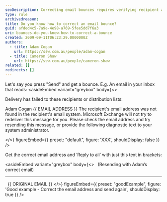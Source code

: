 ```yaml
---
seoDescription: Correcting email bounces requires verifying recipient addresses and resending messages with accurate information to ensure successful delivery.
type: rule
archivedreason:
title: Do you know how to correct an email bounce?
guid: afded4c5-7a9e-4e98-a769-5fee5dd7f6a3
uri: bounces-do-you-know-how-to-correct-a-bounce
created: 2009-09-11T06:23:29.0000000Z
authors:
  - title: Adam Cogan
    url: https://ssw.com.au/people/adam-cogan
  - title: Cameron Shaw
    url: https://ssw.com.au/people/cameron-shaw
related: []
redirects: []
---
```


Let's say you press "Send" and get a bounce. E.g. An email in your inbox that reads:
<asideEmbed
  variant="greybox"
  body={<>
    
Delivery has failed to these recipients or distribution lists:

Adam Cogan {{ EMAIL ADDRESS }}
The recipient's email address was not found in the recipient's email system. Microsoft Exchange will not try to redeliver this message for you. Please check the email address and try resending this message, or provide the following diagnostic text to your system administrator.

  </>}
  figureEmbed={{
    preset: "default",
    figure: 'XXX',
    shouldDisplay: false
  }}
/>

Get the correct email address and ‘Reply to all’ with just this text in brackets:

<asideEmbed
  variant="greybox"
  body={<>
      (Resending with Adam’s correct email)

---------------------------------
  {{ ORIGINAL EMAIL }}
  </>}
  figureEmbed={{
    preset: "goodExample",
    figure: 'Good example - Correct the email address and send again',
    shouldDisplay: true
  }}
/>
